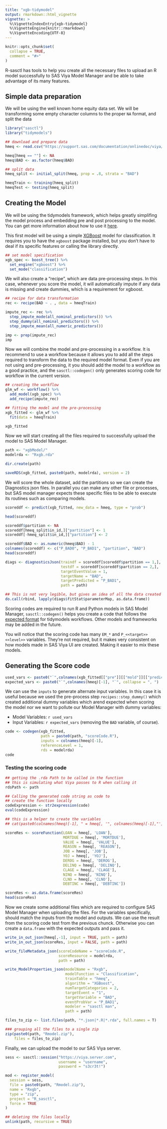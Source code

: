 ```yaml
---
title: "xgb-tidymodel"
output: rmarkdown::html_vignette
vignette: >
  %\VignetteIndexEntry{xgb-tidymodel}
  %\VignetteEngine{knitr::rmarkdown}
  %\VignetteEncoding{UTF-8}
---
```


```r
knitr::opts_chunk$set(
  collapse = TRUE,
  comment = "#>"
)
```

R-sasctl has tools to help you create all the necessary files to upload an R model successfully to SAS Viya Model Manager and be able to take advantage of its many features. 

## Simple data preparation

We will be using the well known home equity data set. We will be transforming some empty character columns to the proper `NA` format, and split the data

```r
library("sasctl")
library("tidymodels")

## download and prepare data
hmeq <- read.csv("https://support.sas.com/documentation/onlinedoc/viya/exampledatasets/hmeq.csv")

hmeq[hmeq == ""] <- NA
hmeq$BAD <- as.factor(hmeq$BAD)

## split data
hmeq_split <- initial_split(hmeq, prop = .8, strata = "BAD")

hmeqTrain <- training(hmeq_split)
hmeqTest <- testing(hmeq_split)
```

## Creating the Model

We will be using the tidymodels framework, which helps greatly simplifing the model process and embedding pre and post processing to the model. You can get more information about how to use it [here](https://www.tidymodels.org/start/).

This first model will be using a simple [XGBoost](https://github.com/dmlc/xgboost) model for classification. It requires you to have the `xgboost` package installed, but you don't have to deal if its specific features or calling the library directly.

```r
## set model specification
xgb_spec <- boost_tree() %>%
  set_engine("xgboost") %>%
  set_mode("classification")
```

We will also create a "recipe", which are data pre-processing steps. In this case, whenever you score the model, it will automatically impute if any data is missing and create dummies, which is a requirement for xgboost.

```r
## recipe for data transformation
rec <- recipe(BAD ~ . , data = hmeqTrain)

impute_rec <- rec %>% 
  step_impute_mode(all_nominal_predictors()) %>%
  step_dummy(all_nominal_predictors()) %>% 
  step_impute_mean(all_numeric_predictors())

imp <- prep(impute_rec)
imp
```
Now  we will combine the model and pre-processing in a workflow. It is recommend to use a workflow because it allows you to add all the steps required to transform the data to the required model format. Even if you are not using and pre-processing, it you should add the model to a workflow as a good practice, and the `sasctl::codegen()` only generates scoring code for workflow in the current version. 

```r
## creating the workflow
glm_wf <- workflow() %>%
  add_model(xgb_spec) %>%
  add_recipe(impute_rec)

## fitting the model and the pre-processing
xgb_fitted <- glm_wf %>%
  fit(data = hmeqTrain) 

xgb_fitted
```

Now we will start creating all the files required to successfully upload the model to SAS Model Manager.

```r
path <- "xgbModel/"
modelrda <- "Rxgb.rda"

dir.create(path)

saveRDS(xgb_fitted, paste0(path, modelrda), version = 2)
```


We will score the whole dataset, add the partitions so we can create the Diagnostics json files. In parallel you can make any other file or processes, but SAS model manager expects these specific files to be able to execute its routines such as comparing models.

```r
scoreddf <- predict(xgb_fitted, new_data = hmeq, type = "prob")

head(scoreddf)
```


```r
scoreddf$partition <- NA
scoreddf[hmeq_split$in_id,]["partition"] <- 1
scoreddf[-hmeq_split$in_id,]["partition"] <- 2

scoreddf$BAD <- as.numeric(hmeq$BAD) - 1
colnames(scoreddf) <- c("P_BAD0", "P_BAD1", "partition", "BAD")
head(scoreddf)
```


```r
diags <- diagnosticsJson(traindf = scoreddf[scoreddf$partition == 1,],
                         testdf = scoreddf[scoreddf$partition == 2,],
                         targetEventValue = 1,
                         targetName = "BAD",
                         targetPredicted = "P_BAD1",
                         path = path)

## This is not very legible, but gives an idea of all the data created
do.call(rbind, lapply(diags$fitStat$parameterMap, as.data.frame))
```
Scoring codes are required to run R and Python models in SAS Model Manager, `sasctl::codegen()` helps you create a code that follows the [expected format](https://go.documentation.sas.com/doc/en/mdlmgrcdc/v_025/mdlmgrug/n04i7s6bdu7ilgn1e350am3byuxx.htm#p0m6jg3tgih1agn1cgdcexpwgp0g) for tidymodels workflows. Other models and frameworks may be added in the future.

You will notice that the scoring code has many `EM_*` and `P_<<target>><<level>>` variables. They're not required, but it makes very consistent on how models made in SAS Viya UI are created. Making it easier to mix these models.


## Generating the Score code
```r
used_vars <- paste0("`",colnames(xgb_fitted[["pre"]][["mold"]][["predictors"]]), "`", collapse = ", ")
expected_vars <- paste0("`",colnames(hmeq)[-1], "`", collapse = ", ")
```
We can use the `inputs` to generate alternate input variables. In this case it is useful because we used the pre-process step `recipes::step_dummy()` which created additional dummy variables which arend expected when scoring the model nor we want to pollute our Model Manager with dummy variables:

- Model Variables: `r used_vars`
- Input Variables: `r expected_vars` (removing the `BAD` variable, of course).

```r
code <- codegen(xgb_fitted, 
                path = paste0(path, "scoreCode.R"), 
                inputs = colnames(hmeq)[-1],
                referenceLevel = 1,
                rds = modelrda)
code
```

### Testing the scoring code

```r

## getting the .rda Path to be called in the function
## this is simulating what Viya passes to R when calling it
rdsPath <- path

## Calling the generated code string as code to
## create the function locally
codeExpression <- str2expression(code)
eval(codeExpression) 

## this is a helper to create the variables
## cat(paste0(colnames(hmeq)[-1], " = hmeq[, '", colnames(hmeq)[-1],"']", collapse = ",\n " ))

scoreRes <- scoreFunction(LOAN = hmeq[, 'LOAN'],
                          MORTDUE = hmeq[, 'MORTDUE'],
                          VALUE = hmeq[, 'VALUE'],
                          REASON = hmeq[, 'REASON'],
                          JOB = hmeq[, 'JOB'],
                          YOJ = hmeq[, 'YOJ'],
                          DEROG = hmeq[, 'DEROG'],
                          DELINQ = hmeq[, 'DELINQ'],
                          CLAGE = hmeq[, 'CLAGE'],
                          NINQ = hmeq[, 'NINQ'],
                          CLNO = hmeq[, 'CLNO'],
                          DEBTINC = hmeq[, 'DEBTINC'])

scoreRes <- as.data.frame(scoreRes)
head(scoreRes)
```



Now we create some additional files which are required to configure SAS Model Manager when uploading the files. For the variables specifically, should match the inputs from the model and outputs. We can use the result from the scoring code test from the previous chunck. Otherwise you can create a `data.frame` with the expected outputs and pass it.

```r

write_in_out_json(hmeq[,-1], input = TRUE, path = path)
write_in_out_json(scoreRes, input = FALSE, path = path)

write_fileMetadata_json(scoreCodeName = "scoreCode.R",
                        scoreResource = modelrda,
                        path = path)

write_ModelProperties_json(modelName = "Rxgb",
                           modelFunction = "Classification",
                           trainTable = "hmeq",
                           algorithm = "XGBoost",
                           numTargetCategories = 2,
                           targetEvent = "1",
                           targetVariable = "BAD",
                           eventProbVar = "P_BAD1",
                           modeler = "sasctl man",
                           path = path)

files_to_zip <- list.files(path, "*.json|*.R|*.rda", full.names = T)

### grouping all the files to a single zip
zip(paste0(path, "Rmodel.zip"), 
    files = files_to_zip)
```

Finally, we can upload the model to our SAS Viya server.

```r
sess <- sasctl::session("https://viya.server.com",
                        username = "username",
                        password = "s3cr3t!")

mod <- register_model(
  session = sess,
  file = paste0(path, "Rmodel.zip"),
  name = "Rxgb",
  type = "zip",
  project = "R_sasctl",
  force = TRUE
)

```


```r
## deleting the files locally
unlink(path, recursive = TRUE)
```
